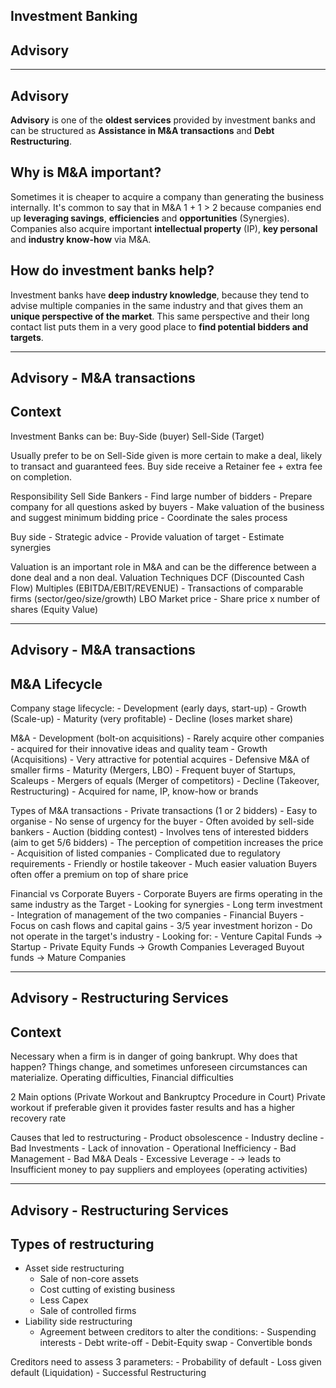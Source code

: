 <Section>

<Cover>

# Investment Banking
## Advisory

</Cover>

---

# Advisory

__Advisory__ is one of the __oldest services__ provided by investment banks and can be structured as __Assistance in M&A transactions__ and __Debt Restructuring__.


## Why is M&A important?

Sometimes it is cheaper to acquire a company than generating the business internally. 
It's common to say that in M&A <Emphasis>1 + 1 > 2</Emphasis> because companies 
end up __leveraging savings__, __efficiencies__ and __opportunities__ (Synergies).
Companies also acquire important __intellectual property__ (IP), __key personal__ and 
__industry know-how__ via M&A. 

## How do investment banks help?

Investment banks have __deep industry knowledge__, because they tend to advise multiple 
companies in the same industry and that gives them an __unique perspective of the market__. 
This same perspective and their long contact list puts them in a very good place to 
__find potential bidders and targets__.

--- 

# Advisory - M&A transactions

## Context

Investment Banks can be:
Buy-Side (buyer)
Sell-Side (Target)

Usually prefer to be on Sell-Side given is more certain to make a deal, likely to transact and guaranteed fees.
Buy side receive a Retainer fee + extra fee on completion.

Responsibility Sell Side Bankers
	- Find large number of bidders
	- Prepare company for all questions asked by buyers
	- Make valuation of the business and suggest minimum bidding price
	- Coordinate the sales process

Buy side
	- Strategic advice
	- Provide valuation of target
	- Estimate synergies

Valuation is an important role in M&A and can be the difference between a done deal and a non deal. 
Valuation Techniques
	DCF (Discounted Cash Flow)
	Multiples (EBITDA/EBIT/REVENUE)
		- Transactions of comparable firms (sector/geo/size/growth)
	LBO
	Market price
		- Share price x number of shares (Equity Value)

---

# Advisory - M&A transactions

## M&A Lifecycle

Company stage lifecycle:
	- Development (early days, start-up)
	- Growth (Scale-up)
	- Maturity (very profitable)
	- Decline (loses market share)

M&A
	- Development  (bolt-on acquisitions)
		- Rarely acquire other companies
		- acquired for their innovative ideas and quality team
	- Growth (Acquisitions)
		- Very attractive for potential acquires
		- Defensive M&A of smaller firms
	- Maturity (Mergers, LBO)
		- Frequent buyer of Startups, Scaleups
		- Mergers of equals (Merger of competitors)
	- Decline (Takeover, Restructuring)
		- Acquired for name, IP, know-how or brands 

Types of M&A transactions
	- Private transactions (1 or 2 bidders)
		- Easy to organise
		- No sense of urgency for the buyer
		- Often avoided by sell-side bankers
	- Auction (bidding contest)
		- Involves tens of interested bidders (aim to get 5/6 bidders)
		- The perception of competition increases the price
	- Acquisition of listed companies
		- Complicated due to regulatory requirements
		- Friendly or hostile takeover
		- Much easier valuation
Buyers often offer a premium on top of share price

Financial vs Corporate Buyers
	- Corporate Buyers are firms operating in the same industry as the Target
		- Looking for synergies
		- Long term investment
		- Integration of management of the two companies
	- Financial Buyers 
		- Focus on cash flows and capital gains
		- 3/5 year investment horizon
		- Do not operate in the target's industry
		- Looking for:
			- Venture Capital Funds -> Startup
			- Private Equity Funds -> Growth Companies
Leveraged Buyout funds -> Mature Companies

---
# Advisory - Restructuring Services

## Context

Necessary when a firm is in danger of going bankrupt. Why does that happen?
Things change, and sometimes unforeseen circumstances can materialize.
Operating difficulties, Financial difficulties

2 Main options (Private Workout and Bankruptcy Procedure in Court)
Private workout if preferable given it provides faster results and has a higher recovery rate

Causes that led to restructuring
	- Product obsolescence
	- Industry decline
	- Bad Investments
	- Lack of innovation
	- Operational Inefficiency
	- Bad Management
	- Bad M&A Deals
	- Excessive Leverage
	- -> leads to Insufficient money to pay suppliers and employees (operating activities)
	
---

# Advisory - Restructuring Services

## Types of restructuring

- Asset side restructuring
	- Sale of non-core assets
	- Cost cutting of existing business
	- Less Capex
	- Sale of controlled firms
- Liability side restructuring
	- Agreement between creditors to alter the conditions:
			- Suspending interests
			- Debt write-off
			- Debit-Equity swap
			- Convertible bonds

	
Creditors need to assess 3 parameters:
	- Probability of default
	- Loss given default (Liquidation)
	- Successful Restructuring

</Section>

